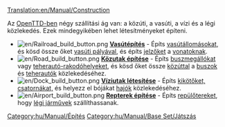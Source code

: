 [[Translation:en/Manual/Construction]]
{{hu/Tartalomjegyzék}}

Az [[hu/Manual/Main Page|OpenTTD-ben]] négy szállítási ág van: a közúti, a vasúti, a vízi és a légi közlekedés. Ezek mindegyikében lehet létesítményeket építeni.


*[[File:en/Railroad build button.png]] '''[[hu/Manual/Vasútépítés|Vasútépítés]]''' - Építs [[hu/Manual/Vasútállomások|vasútállomásokat]], és kösd össze őket [[hu/Manual/Vasúti pályaépítés|vasúti pályával]], és építs [[hu/Manual/Jelzők|jelzőket]] a [[hu/Manual/Vonatok|vonatoknak]].
*[[File:en/Road build button.png]] '''[[hu/Manual/Közutak építése|Közutak építése]]''' - Építs [[hu/Rakodóhelyek#buszmegallo|buszmegállókat]] vagy [[hu/Rakodóhelyek#teherauto-rakodohely|teherautó-rakodóhelyeket]], és kösd őket össze [[hu/Manual/Utak építése|közúttal]] a [[hu/Manual/Base Set/Road Vehicles/Buszok|buszok]] és [[hu/Manual/Közúti járművek|teherautók]] közlekedéséhez.
*[[File:en/Dock build button.png]] '''[[hu/Manual/Víziutak létesítése|Víziutak létesítése]]''' - Építs [[hu/Manual/Kikötők|kikötőket, csatornákat,]] és helyezz el bójákat [[hu/Manual/Hajók|hajók]] közlekedéséhez.
*[[File:en/Airport build button.png]] '''[[hu/Manual/Repterek építése|Repterek építése]]''' - Építs [[hu/Manual/Repülőterek|repülőtereket]], hogy [[hu/Manual/Légi járművek|légi járművek]] szállíthassanak.

[[Category:hu/Manual/Építés]]
[[Category:hu/Manual/Base Set/Játszás]]